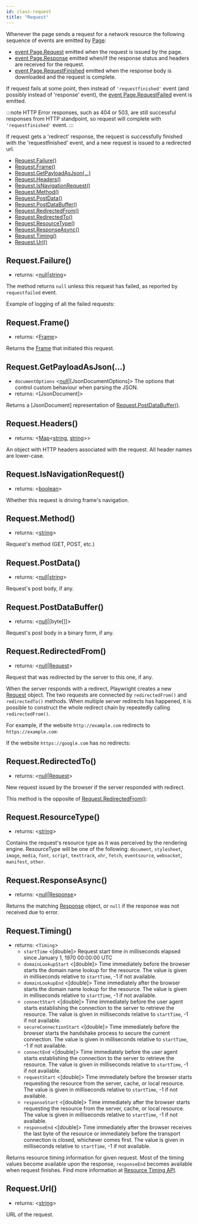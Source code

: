 ```yaml
---
id: class-request
title: "Request"
---
```


Whenever the page sends a request for a network resource the following sequence of events are emitted by [Page]:
* [event Page.Request](./api/class-page.mdx#eventpagerequest) emitted when the request is issued by the page.
* [event Page.Response](./api/class-page.mdx#eventpageresponse) emitted when/if the response status and headers are received for the request.
* [event Page.RequestFinished](./api/class-page.mdx#eventpagerequestfinished) emitted when the response body is downloaded and the request is complete.

If request fails at some point, then instead of `'requestfinished'` event (and possibly instead of 'response' event), the  [event Page.RequestFailed](./api/class-page.mdx#eventpagerequestfailed) event is emitted.

:::note
HTTP Error responses, such as 404 or 503, are still successful responses from HTTP standpoint, so request will complete with `'requestfinished'` event.
:::

If request gets a 'redirect' response, the request is successfully finished with the 'requestfinished' event, and a new request is  issued to a redirected url.


- [Request.Failure()](./api/class-request.mdx#requestfailure)
- [Request.Frame()](./api/class-request.mdx#requestframe)
- [Request.GetPayloadAsJson(…)](./api/class-request.mdx#requestgetpayloadasjson)
- [Request.Headers()](./api/class-request.mdx#requestheaders)
- [Request.IsNavigationRequest()](./api/class-request.mdx#requestisnavigationrequest)
- [Request.Method()](./api/class-request.mdx#requestmethod)
- [Request.PostData()](./api/class-request.mdx#requestpostdata)
- [Request.PostDataBuffer()](./api/class-request.mdx#requestpostdatabuffer)
- [Request.RedirectedFrom()](./api/class-request.mdx#requestredirectedfrom)
- [Request.RedirectedTo()](./api/class-request.mdx#requestredirectedto)
- [Request.ResourceType()](./api/class-request.mdx#requestresourcetype)
- [Request.ResponseAsync()](./api/class-request.mdx#requestresponseasync)
- [Request.Timing()](./api/class-request.mdx#requesttiming)
- [Request.Url()](./api/class-request.mdx#requesturl)

## Request.Failure()
- returns: <[null]|[string]>

The method returns `null` unless this request has failed, as reported by `requestfailed` event.

Example of logging of all the failed requests:

## Request.Frame()
- returns: <[Frame]>

Returns the [Frame] that initiated this request.

## Request.GetPayloadAsJson(…)
- `documentOptions` <[null]|[JsonDocumentOptions]> The options that control custom behaviour when parsing the JSON.
- returns: <[JsonDocument]>

Returns a [JsonDocument] representation of [Request.PostDataBuffer()](./api/class-request.mdx#requestpostdatabuffer).

## Request.Headers()
- returns: <[Map]<[string], [string]>>

An object with HTTP headers associated with the request. All header names are lower-case.

## Request.IsNavigationRequest()
- returns: <[boolean]>

Whether this request is driving frame's navigation.

## Request.Method()
- returns: <[string]>

Request's method (GET, POST, etc.)

## Request.PostData()
- returns: <[null]|[string]>

Request's post body, if any.

## Request.PostDataBuffer()
- returns: <[null]|[byte&#91;&#93;]>

Request's post body in a binary form, if any.

## Request.RedirectedFrom()
- returns: <[null]|[Request]>

Request that was redirected by the server to this one, if any.

When the server responds with a redirect, Playwright creates a new [Request] object. The two requests are connected by `redirectedFrom()` and `redirectedTo()` methods. When multiple server redirects has happened, it is possible to construct the whole redirect chain by repeatedly calling `redirectedFrom()`.

For example, if the website `http://example.com` redirects to `https://example.com`:

If the website `https://google.com` has no redirects:

## Request.RedirectedTo()
- returns: <[null]|[Request]>

New request issued by the browser if the server responded with redirect.

This method is the opposite of [Request.RedirectedFrom()](./api/class-request.mdx#requestredirectedfrom):

## Request.ResourceType()
- returns: <[string]>

Contains the request's resource type as it was perceived by the rendering engine. ResourceType will be one of the following: `document`, `stylesheet`, `image`, `media`, `font`, `script`, `texttrack`, `xhr`, `fetch`, `eventsource`, `websocket`, `manifest`, `other`.

## Request.ResponseAsync()
- returns: <[null]|[Response]>

Returns the matching [Response] object, or `null` if the response was not received due to error.

## Request.Timing()
- returns: <`Timing`>
  - `startTime` <[double]> Request start time in milliseconds elapsed since January 1, 1970 00:00:00 UTC
  - `domainLookupStart` <[double]> Time immediately before the browser starts the domain name lookup for the resource. The value is given in milliseconds relative to `startTime`, -1 if not available.
  - `domainLookupEnd` <[double]> Time immediately after the browser starts the domain name lookup for the resource. The value is given in milliseconds relative to `startTime`, -1 if not available.
  - `connectStart` <[double]> Time immediately before the user agent starts establishing the connection to the server to retrieve the resource. The value is given in milliseconds relative to `startTime`, -1 if not available.
  - `secureConnectionStart` <[double]> Time immediately before the browser starts the handshake process to secure the current connection. The value is given in milliseconds relative to `startTime`, -1 if not available.
  - `connectEnd` <[double]> Time immediately before the user agent starts establishing the connection to the server to retrieve the resource. The value is given in milliseconds relative to `startTime`, -1 if not available.
  - `requestStart` <[double]> Time immediately before the browser starts requesting the resource from the server, cache, or local resource. The value is given in milliseconds relative to `startTime`, -1 if not available.
  - `responseStart` <[double]> Time immediately after the browser starts requesting the resource from the server, cache, or local resource. The value is given in milliseconds relative to `startTime`, -1 if not available.
  - `responseEnd` <[double]> Time immediately after the browser receives the last byte of the resource or immediately before the transport connection is closed, whichever comes first. The value is given in milliseconds relative to `startTime`, -1 if not available.

Returns resource timing information for given request. Most of the timing values become available upon the response, `responseEnd` becomes available when request finishes. Find more information at [Resource Timing API](https://developer.mozilla.org/en-US/docs/Web/API/PerformanceResourceTiming).

## Request.Url()
- returns: <[string]>

URL of the request.

[Accessibility]: ./api/class-accessibility.mdx "Accessibility"
[Browser]: ./api/class-browser.mdx "Browser"
[BrowserContext]: ./api/class-browsercontext.mdx "BrowserContext"
[BrowserType]: ./api/class-browsertype.mdx "BrowserType"
[ConsoleMessage]: ./api/class-consolemessage.mdx "ConsoleMessage"
[Dialog]: ./api/class-dialog.mdx "Dialog"
[Download]: ./api/class-download.mdx "Download"
[ElementHandle]: ./api/class-elementhandle.mdx "ElementHandle"
[FileChooser]: ./api/class-filechooser.mdx "FileChooser"
[Frame]: ./api/class-frame.mdx "Frame"
[JSHandle]: ./api/class-jshandle.mdx "JSHandle"
[Keyboard]: ./api/class-keyboard.mdx "Keyboard"
[Mouse]: ./api/class-mouse.mdx "Mouse"
[Page]: ./api/class-page.mdx "Page"
[Playwright]: ./api/class-playwright.mdx "Playwright"
[Request]: ./api/class-request.mdx "Request"
[Response]: ./api/class-response.mdx "Response"
[Route]: ./api/class-route.mdx "Route"
[Selectors]: ./api/class-selectors.mdx "Selectors"
[TimeoutError]: ./api/class-timeouterror.mdx "TimeoutError"
[Touchscreen]: ./api/class-touchscreen.mdx "Touchscreen"
[Video]: ./api/class-video.mdx "Video"
[WebSocket]: ./api/class-websocket.mdx "WebSocket"
[WebSocketFrame]: ./api/class-websocketframe.mdx "WebSocketFrame"
[Worker]: ./api/class-worker.mdx "Worker"
[Element]: https://developer.mozilla.org/en-US/docs/Web/API/element "Element"
[EvaluationArgument]: ./core-concepts.mdx#evaluation-argument "EvaluationArgument"
[Promise]: https://developer.mozilla.org/en-US/docs/Web/JavaScript/Reference/Global_Objects/Promise "Promise"
[iterator]: https://developer.mozilla.org/en-US/docs/Web/JavaScript/Reference/Iteration_protocols "Iterator"
[origin]: https://developer.mozilla.org/en-US/docs/Glossary/Origin "Origin"
[selector]: https://developer.mozilla.org/en-US/docs/Web/CSS/CSS_Selectors "selector"
[Serializable]: https://developer.mozilla.org/en-US/docs/Web/JavaScript/Reference/Global_Objects/JSON/stringify#Description "Serializable"
[UIEvent.detail]: https://developer.mozilla.org/en-US/docs/Web/API/UIEvent/detail "UIEvent.detail"
[UnixTime]: https://en.wikipedia.org/wiki/Unix_time "Unix Time"
[xpath]: https://developer.mozilla.org/en-US/docs/Web/XPath "xpath"

[Array]: https://developer.mozilla.org/en-US/docs/Web/JavaScript/Reference/Global_Objects/Array "Array"
[boolean]: https://developer.mozilla.org/en-US/docs/Web/JavaScript/Data_structures#Boolean_type "Boolean"
[Buffer]: https://nodejs.org/api/buffer.html#buffer_class_buffer "Buffer"
[ChildProcess]: https://nodejs.org/api/child_process.html "ChildProcess"
[Error]: https://nodejs.org/api/errors.html#errors_class_error "Error"
[EventEmitter]: https://nodejs.org/api/events.html#events_class_eventemitter "EventEmitter"
[function]: https://developer.mozilla.org/en-US/docs/Web/JavaScript/Reference/Global_Objects/Function "Function"
[Map]: https://developer.mozilla.org/en-US/docs/Web/JavaScript/Reference/Global_Objects/Map "Map"
[null]: https://developer.mozilla.org/en-US/docs/Web/JavaScript/Reference/Global_Objects/null "null"
[number]: https://developer.mozilla.org/en-US/docs/Web/JavaScript/Data_structures#Number_type "Number"
[Object]: https://developer.mozilla.org/en-US/docs/Web/JavaScript/Reference/Global_Objects/Object "Object"
[Promise]: https://developer.mozilla.org/en-US/docs/Web/JavaScript/Reference/Global_Objects/Promise "Promise"
[Readable]: https://nodejs.org/api/stream.html#stream_class_stream_readable "Readable"
[RegExp]: https://developer.mozilla.org/en-US/docs/Web/JavaScript/Reference/Global_Objects/RegExp "RegExp"
[void]: https://developer.mozilla.org/en-US/docs/Web/JavaScript/Reference/Global_Objects/undefined "void"
[string]: https://developer.mozilla.org/en-US/docs/Web/JavaScript/Data_structures#String_type "string"
[URL]: https://nodejs.org/api/url.html "URL"

[all available image tags]: https://mcr.microsoft.com/v2/playwright/tags/list "all available image tags"
[Docker Hub]: https://hub.docker.com/_/microsoft-playwright "Docker Hub"
[Dockerfile.focal]: https://github.com/microsoft/playwright/blob/master/utils/docker/Dockerfile.focal "Dockerfile.focal"